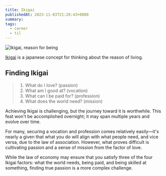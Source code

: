 ```yaml
---
title: Ikigai
publishedAt: 2023-11-03T21:26:43+0800
summary:
tags:
  - career
  - til
---
```


<Image src="/images/ikigai.png" alt="Ikigai, reason for being" />

[Ikigai](https://en.wikipedia.org/wiki/Ikigai) is a japanese concept for thinking about the reason of living.

## Finding Ikigai

> 1. What do I love? (passion)
> 2. What am I good at? (vocation)
> 3. What can I be paid for? (profession)
> 4. What does the world need? (mission)

Achieving Ikigai is challenging, but the journey toward it is worthwhile. This feat won't be accomplished overnight; it may span multiple years and evolve over time.

For many, securing a vocation and profession comes relatively easily—it's nearly a given that what you do will align with what people need, and vice versa, due to the law of association.
However, what proves difficult is cultivating passion and a sense of mission from the factor of love.

While the law of economy may ensure that you satisfy three of the four Ikigai factors: what the world needs, being paid, and being skilled at something, finding true passion is a more complex challenge.
